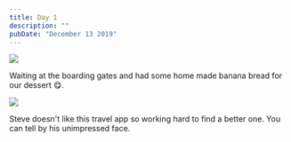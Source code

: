 ```yaml
---
title: Day 1
description: ""
pubDate: "December 13 2019"
---
```



<Img
  originalAspectRatio
  src="2019-taiwan-vietnam/95d88054ba4145e6a924da0c9da221f0.jpg"
/>

Waiting at the boarding gates and had some home made banana bread for our dessert 😋.

<Grid>
  <Img src="2019-taiwan-vietnam/cf25bfda23fa4feeb4f436958f0951b9.jpg" />
</Grid>

Steve doesn't like this travel app so working hard to find a better one. You can tell by his unimpressed face.
